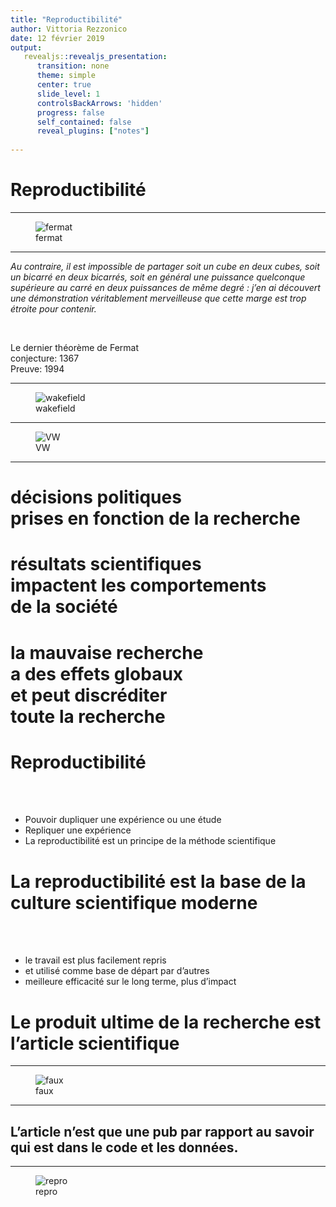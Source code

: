 ```yaml
---
title: "Reproductibilité"
author: Vittoria Rezzonico
date: 12 février 2019
output: 
   revealjs::revealjs_presentation:
      transition: none
      theme: simple
      center: true
      slide_level: 1
      controlsBackArrows: 'hidden'
      progress: false
      self_contained: false
      reveal_plugins: ["notes"]
      
---
```


<style>
.reveal section img { background:none; border:none; box-shadow:none; }
.reveal section table {
  border: none;
}
.reveal section tr {
  border: none;
}

.reveal section td {
  border: none;
  text-align: center;
}
</style>

# Reproductibilité

---

![fermat](Diophantus-II-8-Fermat.jpg)

---

<div align="left"><i>
Au contraire, il est impossible de partager soit un cube en deux cubes, soit un bicarré en deux bicarrés, soit en général une puissance quelconque supérieure au carré en deux puissances de même degré : j'en ai découvert une démonstration véritablement merveilleuse que cette marge est trop étroite pour contenir.
</i></div>

<br>

<div align="right">
Le dernier théorème de Fermat<br>
conjecture: 1367<br>
Preuve: 1994
</div>

---

![wakefield](andrew_wakefield.jpg)

---


![VW](49060340.cms.jpeg)


---

# décisions politiques<br>prises en fonction de la recherche

# résultats scientifiques<br>impactent les comportements<br>de la société

# la mauvaise recherche<br>a des effets globaux<br>et peut discréditer<br>toute la recherche

# Reproductibilité

<br><br>

- Pouvoir dupliquer une expérience ou une étude
- Repliquer une expérience
- La reproductibilité est un principe de la méthode scientifique

# La reproductibilité est la base de la culture scientifique moderne


<br><br>

- le travail est plus facilement repris
- et utilisé comme base de départ par d'autres
- meilleure efficacité sur le long terme, plus d'impact


# Le produit ultime de la recherche est<br>l'article scientifique

---

![faux](faux.png)

---

## L'article n'est que une pub par rapport au savoir qui est dans le code et les données.

---

![repro](reproducibility-hpc.png)

